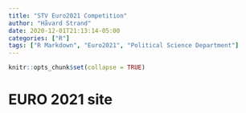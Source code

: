 ```yaml
---
title: "STV Euro2021 Competition"
author: "Håvard Strand"
date: 2020-12-01T21:13:14-05:00
categories: ["R"]
tags: ["R Markdown", "Euro2021", "Political Science Department"]
---
```


```r
knitr::opts_chunk$set(collapse = TRUE)
```

# EURO 2021 site